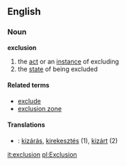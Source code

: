 ==English==
===Noun===
'''exclusion'''

#the [[act]] or an [[instance]] of excluding
#the [[state]] of being excluded

====Related terms====
*[[exclude]]
*[[exclusion zone]]

====Translations====
*{{hu}}: [[kizárás]], [[kirekesztés]] (1), [[kizárt]] (2)

[[it:exclusion]]
[[pl:Exclusion]]